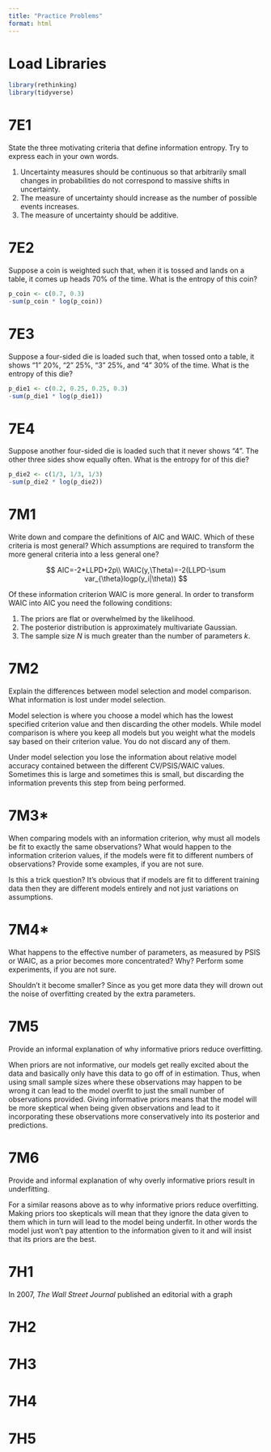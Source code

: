 ```yaml
---
title: "Practice Problems"
format: html
---
```


# Load Libraries

```r
library(rethinking)
library(tidyverse)
```

# 7E1

State the three motivating criteria that define information entropy. Try to express each in your own words.

1.  Uncertainty measures should be continuous so that arbitrarily small changes in probabilities do not correspond to massive shifts in uncertainty.
2.  The measure of uncertainty should increase as the number of possible events increases.
3.  The measure of uncertainty should be additive.

# 7E2

Suppose a coin is weighted such that, when it is tossed and lands on a table, it comes up heads 70% of the time. What is the entropy of this coin?

```r
p_coin <- c(0.7, 0.3)
-sum(p_coin * log(p_coin))
```

# 7E3

Suppose a four-sided die is loaded such that, when tossed onto a table, it shows "1" 20%, "2" 25%, "3" 25%, and "4" 30% of the time. What is the entropy of this die?

```r
p_die1 <- c(0.2, 0.25, 0.25, 0.3)
-sum(p_die1 * log(p_die1))
```

# 7E4

Suppose another four-sided die is loaded such that it never shows "4". The other three sides show equally often. What is the entropy for of this die?

```r
p_die2 <- c(1/3, 1/3, 1/3)
-sum(p_die2 * log(p_die2))
```

# 7M1

Write down and compare the definitions of AIC and WAIC. Which of these criteria is most general? Which assumptions are required to transform the more general criteria into a less general one?

$$
AIC=-2*LLPD+2p\\
WAIC(y,\Theta)=-2(LLPD-\sum var_{\theta}logp(y_i|\theta))
$$

Of these information criterion WAIC is more general. In order to transform WAIC into AIC you need the following conditions:

1.  The priors are flat or overwhelmed by the likelihood.
2.  The posterior distribution is approximately multivariate Gaussian.
3.  The sample size $N$ is much greater than the number of parameters $k$.

# 7M2

Explain the differences between model selection and model comparison. What information is lost under model selection.

Model selection is where you choose a model which has the lowest specified criterion value and then discarding the other models. While model comparison is where you keep all models but you weight what the models say based on their criterion value. You do not discard any of them.

Under model selection you lose the information about relative model accuracy contained between the different CV/PSIS/WAIC values. Sometimes this is large and sometimes this is small, but discarding the information prevents this step from being performed.

# 7M3\*

When comparing models with an information criterion, why must all models be fit to exactly the same observations? What would happen to the information criterion values, if the models were fit to different numbers of observations? Provide some examples, if you are not sure.

Is this a trick question? It's obvious that if models are fit to different training data then they are different models entirely and not just variations on assumptions.

# 7M4\*

What happens to the effective number of parameters, as measured by PSIS or WAIC, as a prior becomes more concentrated? Why? Perform some experiments, if you are not sure.

Shouldn't it become smaller? Since as you get more data they will drown out the noise of overfitting created by the extra parameters.

# 7M5

Provide an informal explanation of why informative priors reduce overfitting.

When priors are not informative, our models get really excited about the data and basically only have this data to go off of in estimation. Thus, when using small sample sizes where these observations may happen to be wrong it can lead to the model overfit to just the small number of observations provided. Giving informative priors means that the model will be more skeptical when being given observations and lead to it incorporating these observations more conservatively into its posterior and predictions.

# 7M6

Provide and informal explanation of why overly informative priors result in underfitting.

For a similar reasons above as to why informative priors reduce overfitting. Making priors too skepticals will mean that they ignore the data given to them which in turn will lead to the model being underfit. In other words the model just won't pay attention to the information given to it and will insist that its priors are the best.

# 7H1

In 2007, *The Wall Street Journal* published an editorial with a graph

# 7H2

# 7H3

# 7H4

# 7H5
